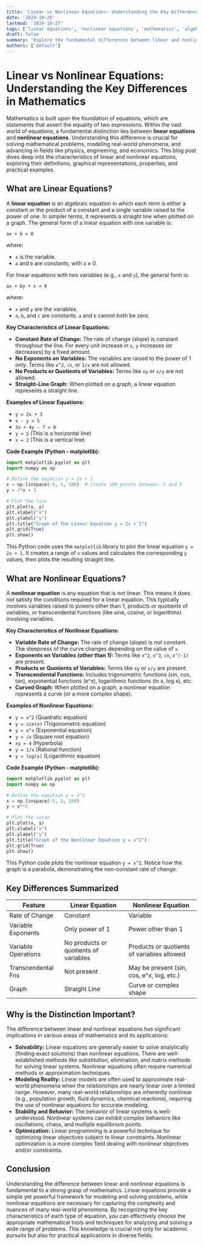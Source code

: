 ```yaml
---
title: 'Linear vs Nonlinear Equations: Understanding the Key Differences in Mathematics'
date: '2024-10-26'
lastmod: '2024-10-27'
tags: ['linear equations', 'nonlinear equations', 'mathematics', 'algebra', 'calculus', 'equation types', 'linear functions', 'nonlinear functions']
draft: false
summary: 'Explore the fundamental differences between linear and nonlinear equations in mathematics, covering their definitions, graphical representations, properties, and practical examples. Understand how to identify and work with each type of equation.'
authors: ['default']
---
```


# Linear vs Nonlinear Equations: Understanding the Key Differences in Mathematics

Mathematics is built upon the foundation of equations, which are statements that assert the equality of two expressions. Within the vast world of equations, a fundamental distinction lies between **linear equations** and **nonlinear equations**. Understanding this difference is crucial for solving mathematical problems, modeling real-world phenomena, and advancing in fields like physics, engineering, and economics. This blog post dives deep into the characteristics of linear and nonlinear equations, exploring their definitions, graphical representations, properties, and practical examples.

## What are Linear Equations?

A **linear equation** is an algebraic equation in which each term is either a constant or the product of a constant and a single variable raised to the power of one.  In simpler terms, it represents a straight line when plotted on a graph.  The general form of a linear equation with one variable is:

```
ax + b = 0
```

where:

*   `x` is the variable.
*   `a` and `b` are constants, with `a` ≠ 0.

For linear equations with two variables (e.g., `x` and `y`), the general form is:

```
ax + by + c = 0
```

where:

*   `x` and `y` are the variables.
*   `a`, `b`, and `c` are constants.  `a` and `b` cannot both be zero.

**Key Characteristics of Linear Equations:**

*   **Constant Rate of Change:**  The rate of change (slope) is constant throughout the line.  For every unit increase in `x`, `y` increases (or decreases) by a fixed amount.
*   **No Exponents on Variables:** The variables are raised to the power of 1 only.  Terms like `x^2`, `√x`, or `1/x` are not allowed.
*   **No Products or Quotients of Variables:**  Terms like `xy` or `x/y` are not allowed.
*   **Straight-Line Graph:** When plotted on a graph, a linear equation represents a straight line.

**Examples of Linear Equations:**

*   `y = 2x + 3`
*   `x - y = 5`
*   `3x + 4y - 7 = 0`
*   `y = 5` (This is a horizontal line)
*   `x = 2` (This is a vertical line)

**Code Example (Python - matplotlib):**

```python
import matplotlib.pyplot as plt
import numpy as np

# Define the equation y = 2x + 1
x = np.linspace(-5, 5, 100)  # Create 100 points between -5 and 5
y = 2*x + 1

# Plot the line
plt.plot(x, y)
plt.xlabel("x")
plt.ylabel("y")
plt.title("Graph of the Linear Equation y = 2x + 1")
plt.grid(True)
plt.show()
```

This Python code uses the `matplotlib` library to plot the linear equation `y = 2x + 1`.  It creates a range of `x` values and calculates the corresponding `y` values, then plots the resulting straight line.

## What are Nonlinear Equations?

A **nonlinear equation** is any equation that is *not* linear. This means it does *not* satisfy the conditions required for a linear equation.  This typically involves variables raised to powers other than 1, products or quotients of variables, or transcendental functions (like sine, cosine, or logarithms) involving variables.

**Key Characteristics of Nonlinear Equations:**

*   **Variable Rate of Change:** The rate of change (slope) is *not* constant. The steepness of the curve changes depending on the value of `x`.
*   **Exponents on Variables (other than 1):** Terms like `x^2`, `x^3`, `√x`, `x^(-1)` are present.
*   **Products or Quotients of Variables:** Terms like `xy` or `x/y` are present.
*   **Transcendental Functions:** Includes trigonometric functions (sin, cos, tan), exponential functions (e^x), logarithmic functions (ln x, log x), etc.
*   **Curved Graph:** When plotted on a graph, a nonlinear equation represents a curve (or a more complex shape).

**Examples of Nonlinear Equations:**

*   `y = x^2` (Quadratic equation)
*   `y = sin(x)` (Trigonometric equation)
*   `y = e^x` (Exponential equation)
*   `y = √x` (Square root equation)
*   `xy = 4` (Hyperbola)
*   `y = 1/x` (Rational function)
*   `y = log(x)` (Logarithmic equation)

**Code Example (Python - matplotlib):**

```python
import matplotlib.pyplot as plt
import numpy as np

# Define the equation y = x^2
x = np.linspace(-5, 5, 100)
y = x**2

# Plot the curve
plt.plot(x, y)
plt.xlabel("x")
plt.ylabel("y")
plt.title("Graph of the Nonlinear Equation y = x^2")
plt.grid(True)
plt.show()
```

This Python code plots the nonlinear equation `y = x^2`.  Notice how the graph is a parabola, demonstrating the non-constant rate of change.

## Key Differences Summarized

| Feature             | Linear Equation                         | Nonlinear Equation                                   |
| -------------------- | --------------------------------------- | ---------------------------------------------------- |
| Rate of Change      | Constant                                 | Variable                                              |
| Variable Exponents   | Only power of 1                        | Power other than 1                                  |
| Variable Operations | No products or quotients of variables   | Products or quotients of variables allowed             |
| Transcendental Fns  | Not present                             | May be present (sin, cos, e^x, log, etc.)           |
| Graph               | Straight Line                             | Curve or complex shape                                |

## Why is the Distinction Important?

The difference between linear and nonlinear equations has significant implications in various areas of mathematics and its applications:

*   **Solvability:**  Linear equations are generally easier to solve analytically (finding exact solutions) than nonlinear equations.  There are well-established methods like substitution, elimination, and matrix methods for solving linear systems. Nonlinear equations often require numerical methods or approximation techniques.
*   **Modeling Reality:** Linear models are often used to approximate real-world phenomena when the relationships are nearly linear over a limited range. However, many real-world relationships are inherently nonlinear (e.g., population growth, fluid dynamics, chemical reactions), requiring the use of nonlinear equations for accurate modeling.
*   **Stability and Behavior:** The behavior of linear systems is well-understood.  Nonlinear systems can exhibit complex behaviors like oscillations, chaos, and multiple equilibrium points.
*   **Optimization:**  Linear programming is a powerful technique for optimizing linear objectives subject to linear constraints.  Nonlinear optimization is a more complex field dealing with nonlinear objectives and/or constraints.

## Conclusion

Understanding the difference between linear and nonlinear equations is fundamental to a strong grasp of mathematics. Linear equations provide a simple yet powerful framework for modeling and solving problems, while nonlinear equations are necessary for capturing the complexity and nuances of many real-world phenomena. By recognizing the key characteristics of each type of equation, you can effectively choose the appropriate mathematical tools and techniques for analyzing and solving a wide range of problems. This knowledge is crucial not only for academic pursuits but also for practical applications in diverse fields.